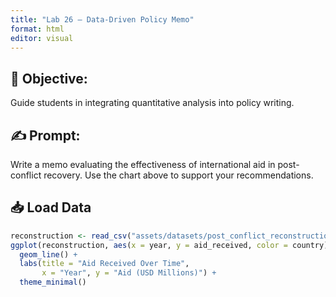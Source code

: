 ```yaml
---
title: "Lab 26 – Data-Driven Policy Memo"
format: html
editor: visual
---
```


## 🧭 Objective:  
Guide students in integrating quantitative analysis into policy writing.

## ✍️ Prompt:  
Write a memo evaluating the effectiveness of international aid in post-conflict recovery. Use the chart above to support your recommendations.

## 📥 Load Data
```r
reconstruction <- read_csv("assets/datasets/post_conflict_reconstruction.csv")
ggplot(reconstruction, aes(x = year, y = aid_received, color = country)) +
  geom_line() +
  labs(title = "Aid Received Over Time",
       x = "Year", y = "Aid (USD Millions)") +
  theme_minimal()
```


